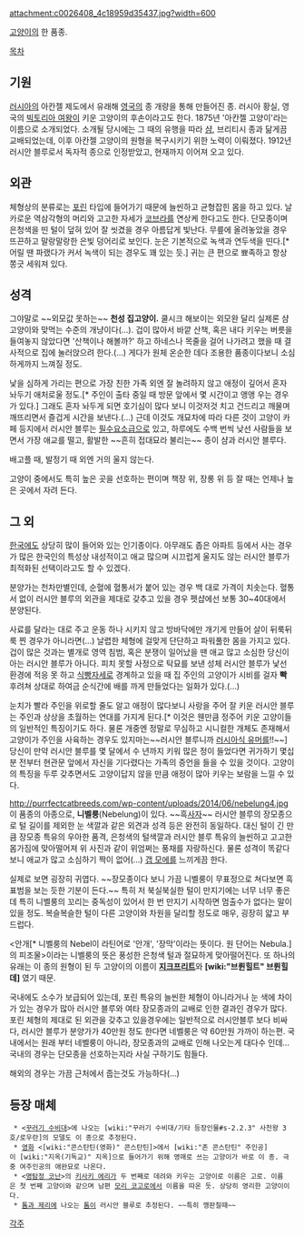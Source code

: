 attachment:c0026408_4c18959d35437.jpg?width=600

[[고양이]]의 한 품종. 

[[목차]]

== 기원 ==
[[러시아]]의 아칸젤 제도에서 유래해 [[영국]]의 종 개량을 통해 만들어진 종. 러시아 황실, 영국의 [[빅토리아 여왕]]이 키운 고양이의 후손이라고도 한다. 1875년 '아칸젤 고양이'라는 이름으로 소개되었다. 소개될 당시에는 그 때의 유행을 따라 [[샴]], 브리티시 종과 닮게끔 교배되었는데, 이후 아칸젤 고양이의 원형을 복구시키기 위한 노력이 이뤄졌다. 1912년 러시안 블루로서 독자적 종으로 인정받았고, 현재까지 이어져 오고 있다.

== 외관 ==
체형상의 분류로는 [[포린]] 타입에 들어가기 때문에 늘씬하고 균형잡힌 몸을 하고 있다. 날카로운 역삼각형의 머리와 고고한 자세가 [[코브라]]를 연상케 한다고도 한다. 단모종이며 은청색을 띤 털이 덮혀 있어 잘 씻겼을 경우 아름답게 빛난다. 무릎에 올려놓았을 경우 뜨끈하고 말랑말랑한 은빛 덩어리로 보인다.
눈은 기본적으로 녹색과 연두색을 띤다.[* 어릴 땐 파랬다가 커서 녹색이 되는 경우도 꽤 있는 듯.] 귀는 큰 편으로 뾰족하고 항상 쫑긋 세워져 있다.

== 성격 == 
그야말로 ~~외모값 못하는~~ '''천성 집고양이.''' 
쿨시크 해보이는 외모완 달리 실제론 샴고양이와 맞먹는 수준의 개냥이다(...). 겁이 많아서 바깥 산책, 혹은 내다 키우는 버릇을 들여놓지 않았다면 '산책이나 해볼까?' 하고 하네스나 목줄을 걸어 나가려고 했을 때 결사적으로 집에 눌러앉으려 한다.(...) 게다가 원체 온순한 데다 조용한 품종이다보니 소심하게까지 느껴질 정도.

낯을 심하게 가리는 편으로 가장 친한 가족 외엔 잘 놀려하지 않고 애정이 깊어서 혼자 놔두기 애처로울 정도.[* 주인이 출타 중일 때 방문 앞에서 몇 시간이고 앵앵 우는 경우가 있다.] 그래도 혼자 놔두게 되면 호기심이 많다 보니 이것저것 치고 건드리고 깨물며 깨뜨리면서 즐겁게 시간을 보낸다.(...) 
근데 이것도 개묘차에 따라 다른 것이 고양이 카페 등지에서 러시안 블루는 [[필수요소]]급으로 있고, 하루에도 수백 번씩 낮선 사람들을 보면서 가장 애교를 떨고, 활발한 ~~흔히 접대묘라 불리는~~ 종이 샴과 러시안 블루다. 

배고플 때, 발정기 때 외엔 거의 울지 않는다.

고양이 중에서도 특히 높은 곳을 선호하는 편이며 책장 위, 장롱 위 등 잘 때는 언제나 높은 곳에서 자려 든다. 

== 그 외 == 
[[한국]]에도 상당히 많이 들어와 있는 인기종이다. 아무래도 좁은 아파트 등에서 사는 경우가 많은 한국인의 특성상 내성적이고 애교 많으며 시끄럽게 울지도 않는 러시안 블루가 최적화된 선택이라고도 할 수 있겠다. 

분양가는 천차만별인데, 순혈에 혈통서가 붙어 있는 경우 백 대로 가격이 치솟는다. 혈통서 없이 러시안 블루의 외관을 제대로 갖추고 있을 경우 펫샵에선 보통 30~40대에서 분양된다.

사료를 달라는 대로 주고 운동 하나 시키지 않고 방바닥에만 개기게 만들어 살이 뒤룩뒤룩 찐 경우가 아니라면(...) 날렵한 체형에 걸맞게 단단하고 파워풀한 몸을 가지고 있다. 겁이 많은 것과는 별개로 영역 침범, 혹은 분쟁이 일어났을 땐 애교 많고 소심한 당신이 아는 러시안 블루가 아니다. 피치 못할 사정으로 탁묘를 보낸 성체 러시안 블루가 낯선 환경에 적응 못 하고 [[식빵자세]]로 경계하고 있을 때 집 주인의 고양이가 시비를 걸자 '''빡''' 후려쳐 상대로 하여금 순식간에 배를 까게 만들었다는 일화가 있다.(...)

눈치가 빨라 주인을 위로할 줄도 알고 애정이 많다보니 사랑을 주어 잘 키운 러시안 블루는 주인과 상상을 초월하는 연대를 가지게 된다.[* 이것은 웬만큼 정주어 키운 고양이들의 일반적인 특징이기도 하다. 물론 개중엔 정말로 무심하고 시니컬한 개체도 존재해서 고양이가 주인을 사육하는 경우도 있지마는~~러시안 블루니까 [[러시아식 유머]]를!!~~] 당신이 만약 러시안 블루를 몇 달에서 수 년까지 키워 많은 정이 들었다면 귀가하기 몇십 분 전부터 현관문 앞에서 자신을 기다렸다는 가족의 증언을 들을 수 있을 것이다. 고양이의 특징을 두루 갖추면서도 고양이답지 않을 만큼 애정이 많아 키우는 보람을 느낄 수 있다. 

http://purrfectcatbreeds.com/wp-content/uploads/2014/06/nebelung4.jpg
이 품종의 아종으로, '''니벨룽'''(Nebelung)이 있다. ~~흑[[사자]]~~ 
러시안 블루의 장모종으로 털 길이를 제외한 눈 색깔과 같은 외견과 성격 등은 완전히 동일하다. 대신 털이 긴 만큼 장모종 특유의 우아한 품격, 은청색의 털색깔과 러시안 블루 특유의 늘씬하고 고고한 몸가짐에 맞아떨어져 위 사진과 같이 위엄쩌는 풍채를 자랑하신다. 물론 성격이 똑같다보니 애교가 많고 소심하기 짝이 없어(...) [[갭 모에]]를 느끼게끔 한다.

실제로 보면 굉장히 귀엽다. ~~장모종이다 보니 가끔 니벨룽이 무표정으로 쳐다보면 흑표범을 보는 듯한 기분이 든다.~~ 특히 저 북실북실한 털이 만지기에는 너무 너무 좋은데 특히 니벨룽의 꼬리는 중독성이 있어서 한 번 만지기 시작하면 멈출수가 없다는 말이 있을 정도. 복슬복슬한 털이 다른 고양이와 차원을 달리할 정도로 매우, 굉장히 얇고 부드럽다. 

<안개[* 니벨룽의 Nebel이 라틴어로 '안개', '장막'이라는 뜻이다. 원 단어는 Nebula.]의 피조물>이라는 니벨룽의 뜻은 풍성한 은청색 털과 절묘하게 맞아떨어진다. 또 하나의 유래는 이 종의 원형이 된 두 고양이의 이름이  '''[[지크프리트]]'''와 '''[wiki:"브륀힐트" 브륀힐데]''' 였기 때문.

국내에도 소수가 보급되어 있는데, 포린 특유의 늘씬한 체형이 아니라거나 눈 색에 차이가 있는 경우가 많아 러시안 블루와 여타 장모종과의 교배로 인한 결과인 경우가 많다. 포린 체형의 제대로 된 외관을 갖추고 있을경우에는 일반적으로 러시안블루 보다 비싸다, 러시안 블루가 분양가가 40만원 정도 한다면 네벨룽은 약 60만원 가까이 하는편. 국내에서는 원래 부터 네벨룽이 아니라, 장모종과의 교배로 인해 나오는게 대다수 인데... 국내의 경우는 단모종을 선호하는지라 사실 구하기도 힘들다.

해외의 경우는 가끔 근처에서 줍는것도 가능하다(...) 

== 등장 매체 ==
  * <[[꾸러기 수비대]]>에 나오는 [wiki:"꾸러기 수비대/기타 등장인물#s-2.2.3" 사천왕 3호/로우란]의 모델도 이 종으로 추정된다.
  * [[영화]] <[wiki:"콘스탄틴(영화)" 콘스탄틴]>에서 [wiki:"존 콘스탄틴" 주인공]이 [wiki:"지옥(기독교)" 지옥]으로 들어가기 위해 영매로 쓰는 고양이가 바로 이 종. 극중 여주인공의 애완묘로 나온다.
  * <[[명탐정 코난]]>의 [[키사키 에리]]가 두 번째로 데려와 키우는 고양이로 이름은 고로. 이름은 첫 번째 고양이와 같으며 남편 [[모리 코고로]]에서 이름을 따온 듯. 상당히 영리한 고양이이다.
  * [[톰과 제리]]에 나오는 [[톰]]이 러시안 블루로 추정된다. ~~특히 깽판칠때~~
[[각주]]

